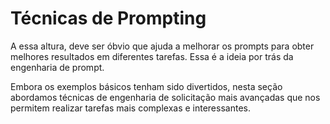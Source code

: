 # Técnicas de Prompting


A essa altura, deve ser óbvio que ajuda a melhorar os prompts para obter melhores resultados em diferentes tarefas. Essa é a ideia por trás da engenharia de prompt.

Embora os exemplos básicos tenham sido divertidos, nesta seção abordamos técnicas de engenharia de solicitação mais avançadas que nos permitem realizar tarefas mais complexas e interessantes.

<ContentFileNames section="techniques" lang="pt"/>
